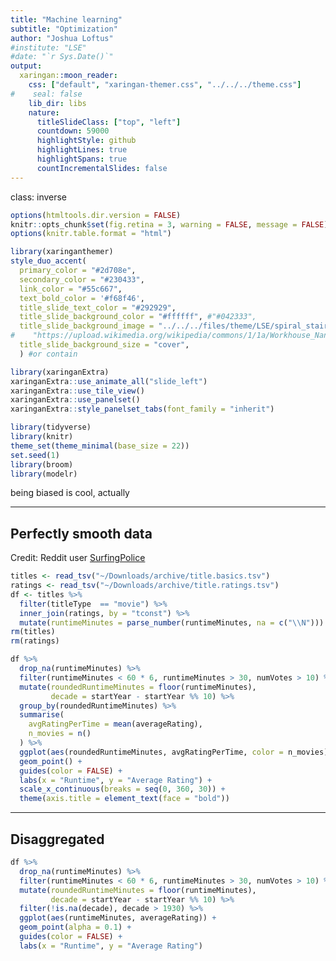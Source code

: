 ```yaml
---
title: "Machine learning"
subtitle: "Optimization"
author: "Joshua Loftus"
#institute: "LSE"
#date: "`r Sys.Date()`"
output:
  xaringan::moon_reader:
    css: ["default", "xaringan-themer.css", "../../../theme.css"]
#    seal: false    
    lib_dir: libs
    nature:
      titleSlideClass: ["top", "left"]
      countdown: 59000
      highlightStyle: github
      highlightLines: true
      highlightSpans: true
      countIncrementalSlides: false
---
```


class: inverse

```r
options(htmltools.dir.version = FALSE)
knitr::opts_chunk$set(fig.retina = 3, warning = FALSE, message = FALSE)
options(knitr.table.format = "html")
```

```r
library(xaringanthemer)
style_duo_accent(
  primary_color = "#2d708e",
  secondary_color = "#230433",
  link_color = "#55c667",
  text_bold_color = '#f68f46',
  title_slide_text_color = "#292929",
  title_slide_background_color = "#ffffff", #"#042333",
  title_slide_background_image = "../../../files/theme/LSE/spiral_stairs.jpg",
#    "https://upload.wikimedia.org/wikipedia/commons/1/1a/Workhouse_Nantwich.jpg",
  title_slide_background_size = "cover",
  ) #or contain
```

```r
library(xaringanExtra)
xaringanExtra::use_animate_all("slide_left")
xaringanExtra::use_tile_view()
xaringanExtra::use_panelset()
xaringanExtra::style_panelset_tabs(font_family = "inherit")
```

```r
library(tidyverse)
library(knitr)
theme_set(theme_minimal(base_size = 22))
set.seed(1)
library(broom)
library(modelr)
```

<style type="text/css">
.remark-slide-content {
    font-size: 1.2rem;
    padding: 1em 4em 1em 4em;
}
</style>

being biased is cool, actually

---

## Perfectly smooth data

Credit: Reddit user [SurfingPolice](https://www.reddit.com/r/dataisbeautiful/comments/lkjlhy/relationship_between_film_length_and_average_imdb/gnk46yh/)

```r
titles <- read_tsv("~/Downloads/archive/title.basics.tsv")
ratings <- read_tsv("~/Downloads/archive/title.ratings.tsv")
df <- titles %>%
  filter(titleType  == "movie") %>%
  inner_join(ratings, by = "tconst") %>%
  mutate(runtimeMinutes = parse_number(runtimeMinutes, na = c("\\N")))
rm(titles)
rm(ratings)
```

```r
df %>%
  drop_na(runtimeMinutes) %>%
  filter(runtimeMinutes < 60 * 6, runtimeMinutes > 30, numVotes > 10) %>%
  mutate(roundedRuntimeMinutes = floor(runtimeMinutes),
         decade = startYear - startYear %% 10) %>%
  group_by(roundedRuntimeMinutes) %>%
  summarise(
    avgRatingPerTime = mean(averageRating),
    n_movies = n()
  ) %>%
  ggplot(aes(roundedRuntimeMinutes, avgRatingPerTime, color = n_movies)) + 
  geom_point() +
  guides(color = FALSE) +
  labs(x = "Runtime", y = "Average Rating") +
  scale_x_continuous(breaks = seq(0, 360, 30)) + 
  theme(axis.title = element_text(face = "bold")) 
```

---

## Disaggregated

```r
df %>%
  drop_na(runtimeMinutes) %>%
  filter(runtimeMinutes < 60 * 6, runtimeMinutes > 30, numVotes > 10) %>%
  mutate(roundedRuntimeMinutes = floor(runtimeMinutes),
         decade = startYear - startYear %% 10) %>%
  filter(!is.na(decade), decade > 1930) %>%
  ggplot(aes(runtimeMinutes, averageRating)) + 
  geom_point(alpha = 0.1) +
  guides(color = FALSE) +
  labs(x = "Runtime", y = "Average Rating") 
```